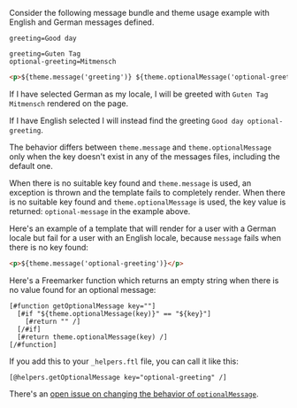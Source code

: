 
Consider the following message bundle and theme usage example with English and German messages defined.

```properties title="English"
greeting=Good day
```

```properties title="German"
greeting=Guten Tag
optional-greeting=Mitmensch
```

```html title="Template"
<p>${theme.message('greeting')} ${theme.optionalMessage('optional-greeting')}</p>
```

If I have selected German as my locale, I will be greeted with `Guten Tag Mitmensch` rendered on the page. 

If I have English selected I will instead find the greeting `Good day optional-greeting`.

The behavior differs between `theme.message` and `theme.optionalMessage` only when the key doesn't exist in any of the messages files, including the default one. 

When there is no suitable key found and `theme.message` is used, an exception is thrown and the template fails to completely render. When there is no suitable key found and `theme.optionalMessage` is used, the key value is returned: `optional-message` in the example above.

Here's an example of a template that will render for a user with a German locale but fail for a user with an English locale, because `message` fails when there is no key found:

```html title="Template Which Will Fail For Users With an English Locale"
<p>${theme.message('optional-greeting')}</p>
```

Here's a Freemarker function which returns an empty string when there is no value found for an optional message:

```plaintext title="Freemarker Function to Return the Empty String When No Value is Found"
[#function getOptionalMessage key=""]
  [#if "${theme.optionalMessage(key)}" == "${key}"]
    [#return "" /]
  [/#if]
  [#return theme.optionalMessage(key) /]
[/#function]
```

If you add this to your `_helpers.ftl` file, you can call it like this:

```plaintext title="Calling getOptionalMessage"
[@helpers.getOptionalMessage key="optional-greeting" /]
```

There's an [open issue on changing the behavior of `optionalMessage`](https://github.com/FusionAuth/fusionauth-issues/issues/1661).
